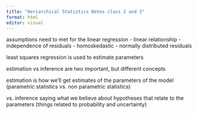 ```yaml
---
title: "Heriarchical Statistics Notes class 2 and 3"
format: html
editor: visual
---
```


assumptions need to met for the linear regression
- linear relationship
- independence of residuals
- homoskedastic
- normally distributed residuals

least squares regression is used to estimate parameters

estimation vs inference are two important, but different concepts

estimation is how we'll get estimates of the parameters of the model
(parametric statistics vs. non parametric statistics)

vs. inference
saying what we believe about hypotheses that relate to the parameters
(things related to probability and uncertainty)




